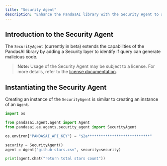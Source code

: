 ```yaml
---
title: "Security Agent"
description: "Enhance the PandasAI library with the Security Agent to secure applications from malicious code generation"
---
```


## Introduction to the Security Agent

The `SecurityAgent` (currently in beta) extends the capabilities of the PandasAI library by adding a Security layer to identify if query can generate malicious code.

> **Note:** Usage of the Security Agent may be subject to a license. For more details, refer to the [license documentation](https://github.com/Sinaptik-AI/pandas-ai/blob/master/pandasai/ee/LICENSE).

## Instantiating the Security Agent

Creating an instance of the `SecurityAgent` is similar to creating an instance of an `Agent`.

```python
import os

from pandasai.agent.agent import Agent
from pandasai.ee.agents.security_agent import SecurityAgent

os.environ["PANDASAI_API_KEY"] = "$2a****************************"

security = SecurityAgent()
agent = Agent("github-stars.csv", security=security)

print(agent.chat("return total stars count"))
```
